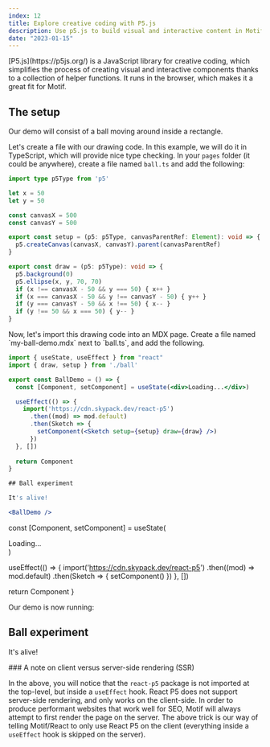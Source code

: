```yaml
---
index: 12
title: Explore creative coding with P5.js
description: Use p5.js to build visual and interactive content in Motif.
date: "2023-01-15"
---
```



<TwoOfThreeCols>
[P5.js](https://p5js.org/) is a JavaScript library for creative coding, which simplifies the process of creating visual and interactive components thanks to a collection of helper functions. It runs in the browser, which makes it a great fit for Motif.

## The setup

Our demo will consist of a ball moving around inside a rectangle.

Let's create a file with our drawing code. In this example, we will do it in TypeScript, which will provide nice type checking. In your `pages` folder (it could be anywhere), create a file named `ball.ts` and add the following:
</TwoOfThreeCols>

```ts
import type p5Type from 'p5'

let x = 50
let y = 50

const canvasX = 500
const canvasY = 500

export const setup = (p5: p5Type, canvasParentRef: Element): void => {
  p5.createCanvas(canvasX, canvasY).parent(canvasParentRef)
}

export const draw = (p5: p5Type): void => {
  p5.background(0)
  p5.ellipse(x, y, 70, 70)
  if (x !== canvasX - 50 && y === 50) { x++ }
  if (x === canvasX - 50 && y !== canvasY - 50) { y++ }
  if (y === canvasY - 50 && x !== 50) { x-- }
  if (y !== 50 && x === 50) { y-- }
}
```

<TwoOfThreeCols>
Now, let's import this drawing code into an MDX page. Create a file named `my-ball-demo.mdx` next to `ball.ts`, and add the following.
</TwoOfThreeCols>

```jsx
import { useState, useEffect } from "react"
import { draw, setup } from './ball'

export const BallDemo = () => {
  const [Component, setComponent] = useState(<div>Loading...</div>)

  useEffect(() => {
    import('https://cdn.skypack.dev/react-p5')
      .then((mod) => mod.default)
      .then(Sketch => {
        setComponent(<Sketch setup={setup} draw={draw} />)
      })
  }, [])
  
  return Component
}

## Ball experiment

It's alive!

<BallDemo />
```


  const [Component, setComponent] = useState(<div>Loading...</div>)

  useEffect(() => {
    import('https://cdn.skypack.dev/react-p5')
      .then((mod) => mod.default)
      .then(Sketch => {
        setComponent(<Sketch setup={setup} draw={draw} />)
      })
  }, [])
  
  return Component
}


Our demo is now running:

<Bleed>
  <div className="text-center bg-neutral-50 rounded-md px-8 py-16 flex itemx-center justify-center border border-dashed overflow-hidden">
    <div className="prose text-left">
      <h2>Ball experiment</h2>
      <p>It's alive!</p>
      <BallDemo />
    </div>
  </div>
</Bleed>

<TwoOfThreeCols>
### A note on client versus server-side rendering (SSR)

In the above, you will notice that the `react-p5` package is not imported at the top-level, but inside a `useEffect` hook. React P5 does not support server-side rendering, and only works on the client-side. In order to produce performant websites that work well for SEO, Motif will always attempt to first render the page on the server. The above trick is our way of telling Motif/React to only use React P5 on the client (everything inside a `useEffect` hook is skipped on the server).
</TwoOfThreeCols>